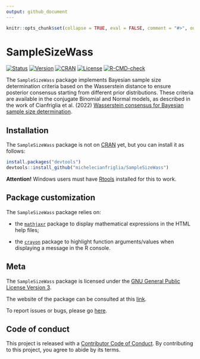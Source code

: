 ```yaml
---
output: github_document
---
```


```r
knitr::opts_chunk$set(collapse = TRUE, eval = FALSE, comment = "#>", out.width = "100%")
```

# SampleSizeWass

[![Status](https://www.repostatus.org/badges/latest/active.svg)](https://www.repostatus.org/#active)
[![Version](https://img.shields.io/badge/version-0.4.8-orange.svg)]()
[![CRAN](https://www.R-pkg.org/badges/version/SampleSizeWass)](https://CRAN.R-project.org/package=SampleSizeWass)
[![License](https://img.shields.io/badge/license-GPL--3-blue.svg)](https://choosealicense.com/licenses/gpl-3.0)
[![R-CMD-check](https://github.com/michelecianfriglia/SampleSizeWass/workflows/R-CMD-check/badge.svg)](https://github.com/michelecianfriglia/SampleSizeWass/actions)

The `SampleSizeWass` package implements Bayesian sample size determination criteria based on the Wasserstein distance to ensure posterior consensus starting from different prior distributions. These criteria are available in the conjugate Binomial and Normal models, as described in the work of Cianfriglia et al. (2022) [Wasserstein consensus for Bayesian sample size determination]().

## Installation

The `SampleSizeWass` package is not on [CRAN](https://CRAN.R-project.org) yet, but you can install it as follows:

```r
install.packages("devtools")
devtools::install_github("michelecianfriglia/SampleSizeWass")
```

**Attention!** Windows users must have [Rtools](https://CRAN.R-project.org/bin/windows/Rtools) installed for this to work.

## Package customization

The `SampleSizeWass` package relies on:

- the [`mathjaxr`](https://CRAN.R-project.org/package=mathjaxr) package to display mathematical expressions in the HTML help files;

- the [`crayon`](https://CRAN.R-project.org/package=crayon) package to highlight function arguments/values when displaying a message in the R console.

## Meta

The `SampleSizeWass` package is licensed under the [GNU General Public License Version 3](https://choosealicense.com/licenses/gpl-3.0).

The website of the package can be consulted at this [link](https://michelecianfriglia.github.io/SampleSizeWass).

To report issues or bugs, please go [here](https://github.com/michelecianfriglia/SampleSizeWass/issues).

## Code of conduct

This project is released with a [Contributor Code of Conduct](https://contributor-covenant.org/version/2/0/CODE_OF_CONDUCT.html). By contributing to this project, you agree to abide by its terms.
